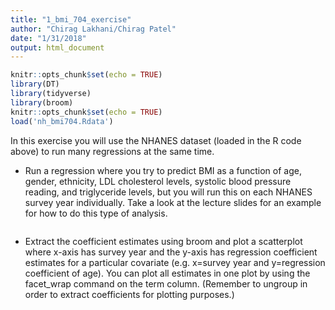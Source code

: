 ```yaml
---
title: "1_bmi_704_exercise"
author: "Chirag Lakhani/Chirag Patel"
date: "1/31/2018"
output: html_document
---
```


```r
knitr::opts_chunk$set(echo = TRUE)
library(DT)
library(tidyverse)
library(broom)
knitr::opts_chunk$set(echo = TRUE)
load('nh_bmi704.Rdata')


```


In this exercise you will use the NHANES dataset (loaded in the R code above) to run many regressions at the same time. 


* Run a regression where you try to predict BMI as a function of age, gender, ethnicity, LDL cholesterol levels, systolic blood pressure reading, and triglyceride levels, but you will run this on each NHANES survey year individually. Take a look at the lecture slides for an example for how to do this type of analysis.


```r


```


* Extract the coefficient estimates using broom and plot a scatterplot where x-axis has survey year and the y-axis has regression coefficient estimates for a particular covariate (e.g. x=survey year and y=regression coefficient of age).  You can plot all estimates in one plot by using the facet_wrap command on the term column. (Remember to ungroup in order to extract coefficients for plotting purposes.)


```r



```


